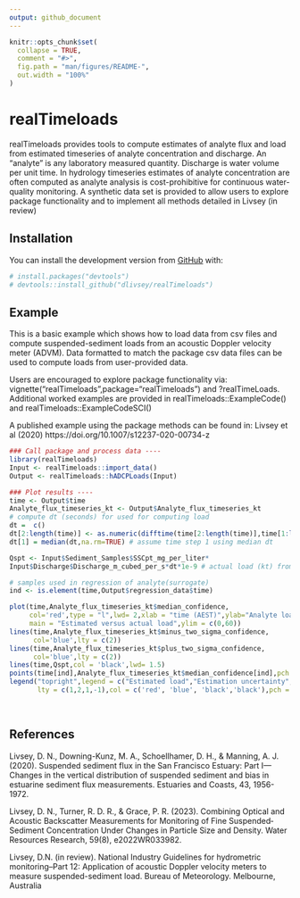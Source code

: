 ```yaml
---
output: github_document
---
```


<!-- README.md is generated from README.Rmd. Please edit that file -->

```r
knitr::opts_chunk$set(
  collapse = TRUE,
  comment = "#>",
  fig.path = "man/figures/README-",
  out.width = "100%"
)
```

# realTimeloads

<!-- badges: start -->
<!-- badges: end -->

realTimeloads provides tools to compute estimates of analyte flux and load from estimated timeseries of analyte concentration and discharge. An "analyte" is any laboratory measured quantity. Discharge is water volume per unit time. In hydrology timeseries estimates of analyte concentration are often computed as analyte analysis is cost-prohibitive for continuous water-quality monitoring. A synthetic data set is provided to allow users to explore package functionality and to implement all methods detailed in Livsey (in review)

## Installation

You can install the development version from [GitHub](https://github.com/) with:

``` r
# install.packages("devtools")
# devtools::install_github("dlivsey/realTimeloads")
``` 

## Example

This is a basic example which shows how to load data from csv files and compute suspended-sediment loads from an acoustic Doppler velocity meter (ADVM). Data formatted to match the package csv data files can be used to compute loads from user-provided data.

Users are encouraged to explore package functionality via:
vignette("realTimeloads",package="realTimeloads") and
?realTimeLoads. Additional worked examples are provided in realTimeloads::ExampleCode() and realTimeloads::ExampleCodeSCI()

A published example using the package methods can be found in: Livsey et al (2020) https://doi.org/10.1007/s12237-020-00734-z


```r
### Call package and process data ----
library(realTimeloads)
Input <- realTimeloads::import_data()
Output <- realTimeloads::hADCPLoads(Input)

### Plot results ----
time <- Output$time
Analyte_flux_timeseries_kt <- Output$Analyte_flux_timeseries_kt
# compute dt (seconds) for used for computing load 
dt =  c()
dt[2:length(time)] <- as.numeric(difftime(time[2:length(time)],time[1:length(time)-1],units = "secs"))
dt[1] = median(dt,na.rm=TRUE) # assume time step 1 using median dt

Qspt <- Input$Sediment_Samples$SSCpt_mg_per_liter*
Input$Discharge$Discharge_m_cubed_per_s*dt*1e-9 # actual load (kt) from synthetic data 

# samples used in regression of analyte(surrogate)
ind <- is.element(time,Output$regression_data$time)

plot(time,Analyte_flux_timeseries_kt$median_confidence,
     col='red',type = "l",lwd= 2,xlab = "time (AEST)",ylab="Analyte load (kiloton)",
     main = "Estimated versus actual load",ylim = c(0,60))
lines(time,Analyte_flux_timeseries_kt$minus_two_sigma_confidence,
      col='blue',lty = c(2))
lines(time,Analyte_flux_timeseries_kt$plus_two_sigma_confidence,
      col='blue',lty = c(2))
lines(time,Qspt,col = 'black',lwd= 1.5)
points(time[ind],Analyte_flux_timeseries_kt$median_confidence[ind],pch = 19)
legend("topright",legend = c("Estimated load","Estimation uncertainty","Actual load","Regression data"),
       lty = c(1,2,1,-1),col = c('red', 'blue', 'black','black'),pch = c(-1,-1,-1,19))
       
       
```

## References

Livsey, D. N., Downing-Kunz, M. A., Schoellhamer, D. H., & Manning, A. J. (2020). Suspended sediment flux in the San Francisco Estuary: Part I—Changes in the vertical distribution of suspended sediment and bias in estuarine sediment flux measurements. Estuaries and Coasts, 43, 1956-1972.

Livsey, D. N., Turner, R. D. R., & Grace, P. R. (2023). Combining Optical and Acoustic Backscatter Measurements for Monitoring of Fine Suspended‐Sediment Concentration Under Changes in Particle Size and Density. Water Resources Research, 59(8), e2022WR033982.

Livsey, D.N. (in review). National Industry Guidelines for hydrometric monitoring–Part 12: Application of acoustic Doppler velocity meters to measure suspended-sediment load. Bureau of Meteorology. Melbourne, Australia
